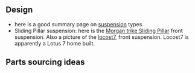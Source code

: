 ==Design==
*here is a good summary page on [http://www.chris-longhurst.com/carbibles/index.html?menu.html&suspension_bible.html suspension] types.
*Sliding Pillar suspension: here is the [http://morgan3w.de/technic/technic.htm Morgan trike Sliding Pillar] front suspension. Also a picture of the [http://locost7.info/files/suspension/Robin+Hood+Sliding+Pillar.jpg locost7], front suspension.  Locost7 is apparently a Lotus 7 home built.
==Parts sourcing ideas==